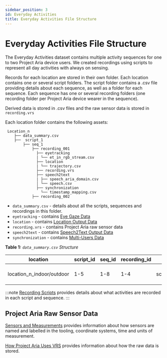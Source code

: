 ```yaml
---
sidebar_position: 3
id: Everyday Activities
title: Everyday Activities File Structure
---
```


# Everyday Activities File Structure

The Everyday Activities dataset contains multiple activity sequences for one to two Project Aria device users. We created recordings using scripts to represent all day activities with always on sensing.

Records for each location are stored in their own folder. Each location contains one or several script folders. The script folder contains a .csv file providing details about each sequence, as well as a folder for each sequence. Each sequence has one or several recording folders (one recording folder per Project Aria device wearer in the sequence).

Derived data is stored in .csv files and the raw sensor data is stored in `recording.vrs`

Each location folder contains the following assets:

```
 Location_n
    ├── data_summary.csv
    ├──  script_1
        ├── seq_1
            ├── recording_001
              ├── eyetracking
              | └── et_in_rgb_stream.csv
              ├── location
              | └── trajectory.csv
              ├── recording.vrs
              ├── speech2text
              | ├── speech_aria_domain.csv
              │ └── speech.csv
              ├── synchronization
                └── timestamp_mapping.csv
            ├── recording_002
```


* `data_summary.csv` - details about all the scripts, sequences and recordings in this folder.
* `eyetracking` - contains [Eye Gaze Data](/pilotdata/reprojected-gaze.mdx)
* `location` - contains [Location Output Data](/pilotdata/location-output.mdx)
* `recording.vrs` - contains Project Aria raw sensor data
* `speech2text` - contains [Speech2Text Output Data](/pilotdata/speech2text.mdx)
* `synchronization` - contains [Multi-Users Data](/pilotdata/timestamps.mdx)


**Table 1:** *`data_summary.csv` Structure*

|location |script_id |seq_id |recording_id |vrs |trajectory_file |eyetracking_file |speech2text_aria |speech2text_wav |synchronization |location_reference |contain_audio |stream_id |
|--- |--- |--- |--- |--- |--- |--- |--- |--- |--- |--- |--- |--- |
|location_n_indoor/outdoor |1-5 |1-8 |1-4 |script_n/seq_n/recording_n/recording.vrs |script_n/seq_n/recording_n/location/trajectory.csv |script_n/seq_n/recording_n/eyetracking/et_in_rgb_stream.csv |script_n/seq_n/recording_n/speech2text/speech_aria_domain.csv |script_n/seq_n/recording_n/speech2text/speech.csv |N/A if only one wearer |location_n_indoor/outdoor |TRUE/FALSE |Unique 15 digit number |

:::note
[Recording Scripts](/pilotdata/everyday/scripts.mdx) provides details about what activities are recorded in each script and sequence.
:::

## Project Aria Raw Sensor Data

[Sensors and Measurements](/sensors-measurements.mdx) provides information about how sensors are named and labelled in the tooling, coordinate systems, time and units of measurement.

[How Project Aria Uses VRS](/aria-vrs.mdx) provides information about how the raw data is stored.
